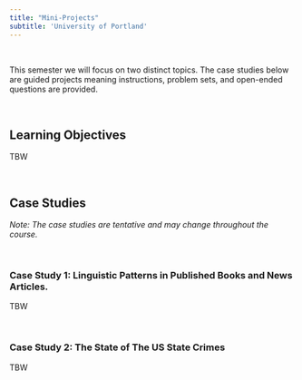 ```yaml
---
title: "Mini-Projects"
subtitle: 'University of Portland'
---
```


<br>

This semester we will focus on two distinct topics. The case studies below are guided projects meaning instructions, problem sets, and open-ended questions are provided.

<br>

## **Learning Objectives**

TBW

<br>

## **Case Studies**

*Note: The case studies are tentative and may change throughout the course.*

<br>

### Case Study 1: Linguistic Patterns in Published Books and News Articles.

TBW

<br>

### Case Study 2: The State of The US State Crimes

TBW

<br>

